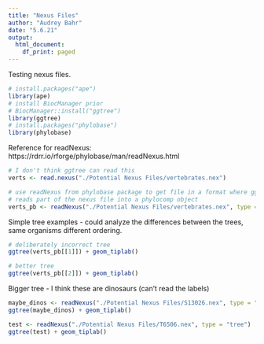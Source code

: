 ```yaml
---
title: "Nexus Files"
author: "Audrey Bahr"
date: "5.6.21"
output:
  html_document:
    df_print: paged
---
```


Testing nexus files.

```r
# install.packages("ape")
library(ape)
# install BiocManager prior
# BiocManager::install("ggtree")
library(ggtree)
# install.packages("phylobase")
library(phylobase)
```

Reference for readNexus: https://rdrr.io/rforge/phylobase/man/readNexus.html
```r
# I don't think ggtree can read this
verts <- read.nexus("./Potential Nexus Files/vertebrates.nex")

# use readNexus from phylobase package to get file in a format where ggtree can use it
# reads part of the nexus file into a phylocomp object
verts_pb <- readNexus("./Potential Nexus Files/vertebrates.nex", type = "tree")
```

Simple tree examples - could analyze the differences between the trees, same organisms different ordering.
```r
# deliberately incorrect tree
ggtree(verts_pb[[1]]) + geom_tiplab()

# better tree
ggtree(verts_pb[[2]]) + geom_tiplab()
```

Bigger tree - I think these are dinosaurs (can't read the labels)
```r
maybe_dinos <- readNexus("./Potential Nexus Files/S13026.nex", type = "tree")
ggtree(maybe_dinos) + geom_tiplab()
```

```r
test <- readNexus("./Potential Nexus Files/T6506.nex", type = "tree")
ggtree(test) + geom_tiplab()
```

